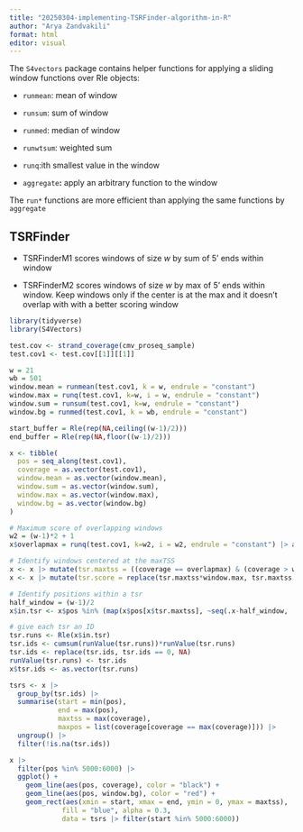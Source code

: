 ```yaml
---
title: "20250304-implementing-TSRFinder-algorithm-in-R"
author: "Arya Zandvakili"
format: html
editor: visual
---
```


The `S4vectors` package contains helper functions for applying a sliding window functions over Rle objects:

-   `runmean`: mean of window

-   `runsum`: sum of window

-   `runmed`: median of window

-   `runwtsum`: weighted sum

-   `runq`:ith smallest value in the window

-   `aggregate`**:** apply an arbitrary function to the window

The `run*` functions are more efficient than applying the same functions by `aggregate`

## TSRFinder 

-   TSRFinderM1 scores windows of size *w* by sum of 5' ends within window

-   TSRFinderM2 scores windows of size *w* by max of 5' ends within window. Keep windows only if the center is at the max and it doesn't overlap with with a better scoring window

```r
library(tidyverse)
library(S4Vectors)

test.cov <- strand_coverage(cmv_proseq_sample)
test.cov1 <- test.cov[[1]][[1]]

w = 21
wb = 501
window.mean = runmean(test.cov1, k = w, endrule = "constant")
window.max = runq(test.cov1, k=w, i = w, endrule = "constant")
window.sum = runsum(test.cov1, k=w, endrule = "constant")
window.bg = runmed(test.cov1, k = wb, endrule = "constant")

start_buffer = Rle(rep(NA,ceiling((w-1)/2)))
end_buffer = Rle(rep(NA,floor((w-1)/2)))

x <- tibble(
  pos = seq_along(test.cov1),
  coverage = as.vector(test.cov1),
  window.mean = as.vector(window.mean),
  window.sum = as.vector(window.sum),
  window.max = as.vector(window.max),
  window.bg = as.vector(window.bg)
)

# Maximum score of overlapping windows 
w2 = (w-1)*2 + 1
x$overlapmax = runq(test.cov1, k=w2, i = w2, endrule = "constant") |> as.vector()

# Identify windows centered at the maxTSS
x <- x |> mutate(tsr.maxtss = ((coverage == overlapmax) & (coverage > window.bg)))
x <- x |> mutate(tsr.score = replace(tsr.maxtss*window.max, tsr.maxtss == FALSE, NA))

# Identify positions within a tsr
half_window = (w-1)/2
x$in.tsr <- x$pos %in% (map(x$pos[x$tsr.maxtss], ~seq(.x-half_window, .x+half_window))  |> unlist() |> unique())

# give each tsr an ID
tsr.runs <- Rle(x$in.tsr)
tsr.ids <- cumsum(runValue(tsr.runs))*runValue(tsr.runs) 
tsr.ids <- replace(tsr.ids, tsr.ids == 0, NA)
runValue(tsr.runs) <- tsr.ids
x$tsr.ids <- as.vector(tsr.runs)

tsrs <- x |>
  group_by(tsr.ids) |> 
  summarise(start = min(pos), 
            end = max(pos), 
            maxtss = max(coverage),
            maxpos = list(coverage[coverage == max(coverage)])) |> 
  ungroup() |> 
  filter(!is.na(tsr.ids))

x |> 
  filter(pos %in% 5000:6000) |> 
  ggplot() +
    geom_line(aes(pos, coverage), color = "black") + 
    geom_line(aes(pos, window.bg), color = "red") + 
    geom_rect(aes(xmin = start, xmax = end, ymin = 0, ymax = maxtss), 
             fill = "blue", alpha = 0.3, 
             data = tsrs |> filter(start %in% 5000:6000))

```
